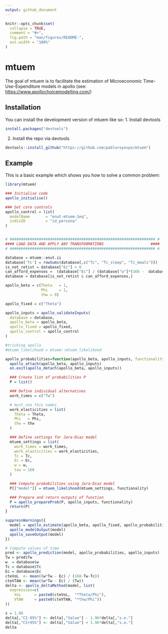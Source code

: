 ```yaml
---
output: github_document
---
```


<!-- README.md is generated from README.Rmd. Please edit that file -->

```r
knitr::opts_chunk$set(
  collapse = TRUE,
  comment = "#>",
  fig.path = "man/figures/README-",
  out.width = "100%"
)
```

# mtuem

<!-- badges: start -->

<!-- badges: end -->

The goal of mtuem is to facilitate the estimation of Microeconomic Time-Use-Expenditure models in apollo (see: <https://www.apollochoicemodelling.com/>)

## Installation

You can install the development version of mtuem like so: 
1. Install devtools

``` r
install.packages("devtools")
```

2.  Install the repo via devtools

``` r
devtools::install_github("https://github.com/pabloreyespo/mtuem")
```

## Example

This is a basic example which shows you how to solve a common problem:

```r
library(mtuem)

### Initialise code
apollo_initialise()

### Set core controls
apollo_control = list(
  modelName       = "enut-mtuem-1eq",
  indivID         = "id_persona"
)


# ################################################################# #
#### LOAD DATA AND APPLY ANY TRANSFORMATIONS                     ####
# ################################################################# #

database = mtuem::enut.ii
database['Tc'] = rowSums(database[,c("Tc", "Tc_sleep", "Tc_meals")])
is_not_retist = database["Ec"] > 0
can_afford_expenses =  (database["Ec"] / (database["w"]*(168 -  database["Tc"]))) < 1
database = database[is_not_retist & can_afford_expenses,]

apollo_beta = c(Theta   = 1,
                Phi     = 1,
                thw = 0)

apollo_fixed = c("Theta")

apollo_inputs = apollo_validateInputs(
  database = database,
  apollo_beta = apollo_beta,
  apollo_fixed = apollo_fixed,
  apollo_control = apollo_control 
)

#tricking apollo
#mtuem_likelihood = mtuem::mtuem_likelihood

apollo_probabilities=function(apollo_beta, apollo_inputs, functionality="estimate"){
  apollo_attach(apollo_beta, apollo_inputs)
  on.exit(apollo_detach(apollo_beta, apollo_inputs))

  ### Create list of probabilities P
  P = list()

  ### Define individual alternatives
  work_times = c("Tw")

  # must use this names
  work_elasticities = list(
    Theta = Theta,
    Phi   = Phi,
    thw = thw
  )

  ### Define settings for Jara-Diaz model
  mtuem_settings = list(
    work_times = work_times,
    work_elasticities = work_elasticities,
    Tc = Tc,
    Ec = Ec,
    w = w,
    tau = 168
  )

  ### Compute probabilities using Jara-Diaz model
  P[["model"]] = mtuem_likelihood(mtuem_settings, functionality)

  ### Prepare and return outputs of function
  P = apollo_prepareProb(P, apollo_inputs, functionality)
  return(P)
}

suppressWarnings({
  model = apollo_estimate(apollo_beta, apollo_fixed, apollo_probabilities, apollo_inputs)
  apollo_modelOutput(model)
  apollo_saveOutput(model)
})

# Compute values of time
pred <- apollo_prediction(model, apollo_probabilities, apollo_inputs)
Tw = pred$Tw
w  = database$w
Tc = database$Tc
Ec = database$Ec
cteVoL  <- mean((w*Tw - Ec) / (168-Tw-Tc))
cteVTAW <- mean((w*Tw - Ec) / (Tw))
delta <- apollo_deltaMethod(model, list(
  expression=c(
    VoL      = paste0(cteVoL,  "*Theta/Phi"),
    VTAW     = paste0(cteVTAW, "*thw/Phi"))
))

z = 1.96
delta[,"CI-95%"] <- delta[,"Value"] - 1.96*delta[,"s.e."]
delta[,"CI+95%"] <- delta[,"Value"] + 1.96*delta[,"s.e."]
delta
```
